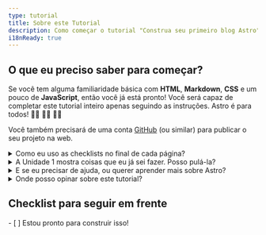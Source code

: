 ```yaml
---
type: tutorial
title: Sobre este Tutorial
description: Como começar o tutorial "Construa seu primeiro blog Astro".
i18nReady: true
---
```


## O que eu preciso saber para começar?

Se você tem alguma familiaridade básica com **HTML**, **Markdown**, **CSS** e um pouco de **JavaScript**, então você já está pronto! Você será capaz de completar este tutorial inteiro apenas seguindo as instruções. Astro é para todos! 🧑‍🚀 👩‍🚀 👨‍🚀 

Você também precisará de uma conta [GitHub](https://github.com) (ou similar) para publicar o seu projeto na web.

<details>
<summary>Como eu uso as checklists no final de cada página?</summary>

Você verifica elas!

No final de cada página, você encontrará uma checklist, uma lista de verificação clicável de tarefas que agora você deve ser capaz de fazer. Marque esses itens para ver seu progresso no Acompanhamento do Tutorial.

Utilizar o acompanhamento é opcional, mas ele pode te ajudar a lembrar onde você estava se você completar o tutorial durante múltiplas visitas. Você também pode deixar alguns itens da lista de verificação em branco como um lembrete de unidades que você queira revisitar posteriormente.

(Esses dados são salvos apenas no armazenamento local do seu navegador e não estão disponíveis em nenhum outro lugar. Nenhum dado é enviado ou armazenado pelo Astro.)
</details>

<details>
<summary>A Unidade 1 mostra coisas que eu já sei fazer. Posso pulá-la?</summary>

Você pode usar as lições dentro da [Unidade 1](/pt-br/tutorial/1-setup/) para certificar-se de que tem as ferramentas de desenvolvimento e contas online que você precisará para completar o tutorial. Elas te guiarão pelas etapas de criação de um novo projeto Astro, armazenamento no GitHub, e publicação com a Netlify.

Se você [criar um novo projeto Astro vazio](/pt-br/install-and-setup/) e estiver confortável com sua configuração, você pode seguramente pular para a [Unidade 2](/pt-br/tutorial/2-pages/) onde você começará a fazer novas páginas em seu projeto.
</details>

<details>
<summary>E se eu precisar de ajuda, ou querer aprender mais sobre Astro?</summary>

Nosso [amigável servidor do Astro no Discord](https://astro.build/chat) é o lugar onde você deve ir! 

Dê um pulo no fórum de suporte para fazer perguntas, ou mande um oi e converse no `#general` ou `#off-topic`.
</details>

<details>
<summary>Onde posso opinar sobre este tutorial?</summary>

Este tutorial é um projeto da nossa equipe de documentação. Você pode nos encontrar no Discord no canal `#docs`, ou criar _issues_ no [repositório Docs no GitHub](https://github.com/withastro/docs/issues). 
</details>

<Box icon="check-list">

## Checklist para seguir em frente

<Checklist>
- [ ] Estou pronto para construir isso!
</Checklist>
</Box>
